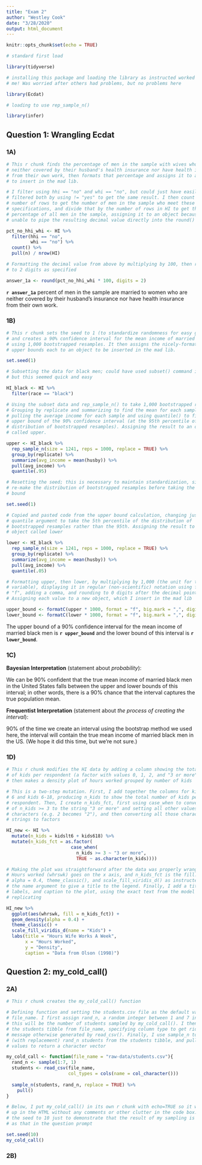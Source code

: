 ```yaml
---
title: "Exam 2"
author: "Westley Cook"
date: "3/28/2020"
output: html_document
---
```


```r
knitr::opts_chunk$set(echo = TRUE)

# standard first load

library(tidyverse)

# installing this package and loading the library as instructed worked fine for
# me! Was worried after others had problems, but no problems here

library(Ecdat)

# loading to use rep_sample_n()

library(infer)

```

## Question 1: Wrangling Ecdat

### 1A)

```r

# This r chunk finds the percentage of men in the sample with wives who are
# neither covered by their husband's health insurance nor have health insurance
# from their own work, then formats that percentage and assigns it to an object
# to insert in the mad lib.

# I filter using hhi == "no" and whi == "no", but could just have easily
# filtered both by using != "yes" to get the same result. I then count the
# number of rows to get the number of men in the sample who meet these
# specifications, and divide that by the number of rows in HI to get the
# percentage of all men in the sample, assigning it to an object because I was
# unable to pipe the resulting decimal value directly into the round() function

pct_no_hhi_whi <- HI %>% 
  filter(hhi == "no",
         whi == "no") %>% 
  count() %>% 
  pull(n) / nrow(HI)

# Formatting the decimal value from above by multiplying by 100, then rounding
# to 2 digits as specified

answer_1a <- round(pct_no_hhi_whi * 100, digits = 2)

```

**`r answer_1a`** percent of men in the sample are married to women who are neither covered by their husband’s insurance nor have health insurance from their own work.

### 1B)

```r

# This r chunk sets the seed to 1 (to standardize randomness for easy grading)
# and creates a 90% confidence interval for the mean income of married black men
# using 1,000 bootstrapped resamples. It then assigns the nicely-formatted lower and
# upper bounds each to an object to be inserted in the mad lib.

set.seed(1)

# Subsetting the data for black men; could have used subset() command instead,
# but this seemed quick and easy

HI_black <- HI %>% 
  filter(race == "black")

# Using the subset data and rep_sample_n() to take 1,000 bootstrapped resamples.
# Grouping by replicate and summarizing to find the mean for each sample, then
# pulling the average income for each sample and using quantile() to find the
# upper bound of the 90% confidence interval (at the 95th percentile of the
# distribution of bootstrapped resamples). Assigning the result to an object
# called upper.

upper <- HI_black %>% 
  rep_sample_n(size = 1241, reps = 1000, replace = TRUE) %>% 
  group_by(replicate) %>% 
  summarize(avg_income = mean(husby)) %>% 
  pull(avg_income) %>% 
  quantile(.95)

# Resetting the seed; this is necessary to maintain standardization, since I
# re-make the distribution of bootstrapped resamples before taking the lower
# bound

set.seed(1)

# Copied and pasted code from the upper bound calculation, changing just the
# quantile argument to take the 5th percentile of the distribution of
# bootstrapped resamples rather than the 95th. Assigning the result to a new
# object called lower

lower <- HI_black %>% 
  rep_sample_n(size = 1241, reps = 1000, replace = TRUE) %>% 
  group_by(replicate) %>% 
  summarize(avg_income = mean(husby)) %>% 
  pull(avg_income) %>% 
  quantile(.05)

# Formatting upper, then lower, by multiplying by 1,000 (the unit for the income
# variable), displaying it in regular (non-scientific) notation using format =
# "f", adding a comma, and rounding to 0 digits after the decimal point.
# Assigning each value to a new object, which I insert in the mad lib

upper_bound <- formatC(upper * 1000, format = "f", big.mark = ",", digits = 0)
lower_bound <- formatC(lower * 1000, format = "f", big.mark = ",", digits = 0)

```

The upper bound of a 90% confidence interval for the mean income of married black men is
**`r upper_bound`** and the lower bound of this interval is **`r lower_bound`**.

### 1C)

**Bayesian Interpretation** (statement about *probability*):

We can be 90% confident that the true mean income of married black men in the United States falls between the upper and lower bounds of this interval; in other words, there is a 90% chance that the interval captures the true population mean.

**Frequentist Interpretation** (statement about *the process of creating the interval*):

90% of the time we create an interval using the bootstrap method we used here, the interval will contain the true mean income of married black men in the US. (We hope it did this time, but we're not sure.)

### 1D)

```r

# This r chunk modifies the HI data by adding a column showing the total number
# of kids per respondent (a factor with values 0, 1, 2, and "3 or more"). It
# then makes a density plot of hours worked grouped by number of kids

# This is a two-step mutation. First, I add together the columns for kids under
# 6 and kids 6-18, producing n_kids to show the total number of kids per
# respondent. Then, I create n_kids_fct, first using case_when to convert values
# of n_kids >= 3 to the string "3 or more" and setting all other values to
# characters (e.g. 2 becomes "2"), and then converting all those character
# strings to factors

HI_new <- HI %>% 
  mutate(n_kids = kidslt6 + kids618) %>% 
  mutate(n_kids_fct = as.factor(
                        case_when(
                          n_kids >= 3 ~ "3 or more",
                          TRUE ~ as.character(n_kids))))

# Making the plot was straightforward after the data was properly wrangled.
# Hours worked (whrswk) goes on the x axis, and n_kids_fct is the fill. I use
# alpha = 0.4, theme_classic(), and scale_fill_viridis_d() as instructed, adding
# the name argument to give a title to the legend. Finally, I add a title, axis
# labels, and caption to the plot, using the exact text from the model plot I'm
# replicating

HI_new %>% 
  ggplot(aes(whrswk, fill = n_kids_fct)) +
  geom_density(alpha = 0.4) +
  theme_classic() +
  scale_fill_viridis_d(name = "Kids") +
  labs(title = "Hours Wife Works A Week",
       x = "Hours Worked",
       y = "Density",
       caption = "Data from Olson (1998)")

```

## Question 2: my_cold_call()

### 2A)

```r

# This r chunk creates the my_cold_call() function

# Defining function and setting the students.csv file as the default value for
# file_name. I first assign rand_n, a random integer between 1 and 7 inclusive;
# this will be the number of students sampled by my_cold_call(). I then assign
# the students tibble from file_name, specifying column type to get rid of a
# message otherwise generated by read_csv(). Finally, I use sample_n to sample
# (with replacement) rand_n students from the students tibble, and pull() the
# values to return a character vector

my_cold_call <- function(file_name = "raw-data/students.csv"){
  rand_n <- sample(1:7, 1)
  students <- read_csv(file_name,
                       col_types = cols(name = col_character()))
  
  sample_n(students, rand_n, replace = TRUE) %>% 
    pull()
}

# Below, I put my_cold_call() in its own r chunk with echo=TRUE so it will show
# up in the HTML without any comments or other clutter in the code box. I set
# the seed to 10 just to demonstrate that the result of my sampling is the same
# as that in the question prompt

```

```r

set.seed(10)
my_cold_call()

```

### 2B)


